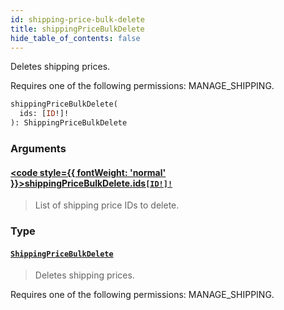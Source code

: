 ```yaml
---
id: shipping-price-bulk-delete
title: shippingPriceBulkDelete
hide_table_of_contents: false
---
```








Deletes shipping prices. 

Requires one of the following permissions: MANAGE_SHIPPING.

```graphql
shippingPriceBulkDelete(
  ids: [ID!]!
): ShippingPriceBulkDelete
```


### Arguments

#### [<code style={{ fontWeight: 'normal' }}>shippingPriceBulkDelete.<b>ids</b></code>](#)<Bullet />[`[ID!]!`](../../../developer/api-reference/scalars/id) <Badge class="secondary" text="non-null"/> <Badge class="secondary" text="scalar"/>
> List of shipping price IDs to delete.
> 

### Type

#### [`ShippingPriceBulkDelete`](../../../developer/api-reference/objects/shipping-price-bulk-delete) <Badge class="secondary" text="object"/>
> Deletes shipping prices. 

Requires one of the following permissions: MANAGE_SHIPPING.
> 





